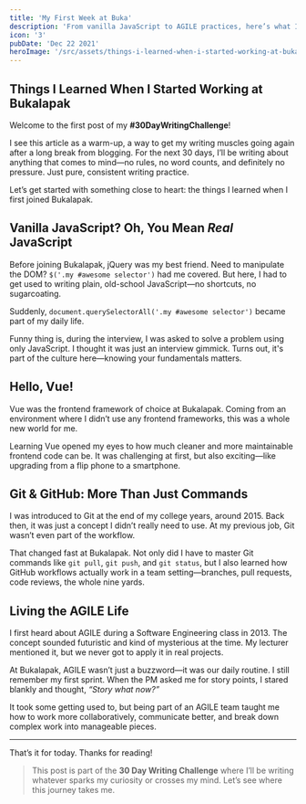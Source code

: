 ```yaml
---
title: 'My First Week at Buka'
description: 'From vanilla JavaScript to AGILE practices, here’s what I learned when I first joined Bukalapak. A reflection on the challenges and excitement of adapting to new tools and workflows.'
icon: '3'
pubDate: 'Dec 22 2021'
heroImage: '/src/assets/things-i-learned-when-i-started-working-at-bukalapak.png'
---
```


## Things I Learned When I Started Working at Bukalapak

Welcome to the first post of my **#30DayWritingChallenge**!

I see this article as a warm-up, a way to get my writing muscles going again after a long break from blogging. For the next 30 days, I’ll be writing about anything that comes to mind—no rules, no word counts, and definitely no pressure. Just pure, consistent writing practice.

Let’s get started with something close to heart: the things I learned when I first joined Bukalapak.

## Vanilla JavaScript? Oh, You Mean *Real* JavaScript

Before joining Bukalapak, jQuery was my best friend. Need to manipulate the DOM? `$('.my #awesome selector')` had me covered. But here, I had to get used to writing plain, old-school JavaScript—no shortcuts, no sugarcoating.

Suddenly, `document.querySelectorAll('.my #awesome selector')` became part of my daily life.

Funny thing is, during the interview, I was asked to solve a problem using only JavaScript. I thought it was just an interview gimmick. Turns out, it's part of the culture here—knowing your fundamentals matters.

## Hello, Vue!

Vue was the frontend framework of choice at Bukalapak. Coming from an environment where I didn’t use any frontend frameworks, this was a whole new world for me.

Learning Vue opened my eyes to how much cleaner and more maintainable frontend code can be. It was challenging at first, but also exciting—like upgrading from a flip phone to a smartphone.

## Git & GitHub: More Than Just Commands

I was introduced to Git at the end of my college years, around 2015. Back then, it was just a concept I didn’t really need to use. At my previous job, Git wasn’t even part of the workflow.

That changed fast at Bukalapak. Not only did I have to master Git commands like `git pull`, `git push`, and `git status`, but I also learned how GitHub workflows actually work in a team setting—branches, pull requests, code reviews, the whole nine yards.

## Living the AGILE Life

I first heard about AGILE during a Software Engineering class in 2013. The concept sounded futuristic and kind of mysterious at the time. My lecturer mentioned it, but we never got to apply it in real projects.

At Bukalapak, AGILE wasn’t just a buzzword—it was our daily routine. I still remember my first sprint. When the PM asked me for story points, I stared blankly and thought, *“Story what now?”*

It took some getting used to, but being part of an AGILE team taught me how to work more collaboratively, communicate better, and break down complex work into manageable pieces.

---

That’s it for today. Thanks for reading!

> This post is part of the **30 Day Writing Challenge** where I’ll be writing whatever sparks my curiosity or crosses my mind. Let’s see where this journey takes me.
